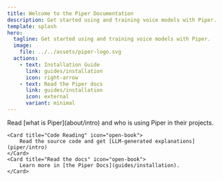 ```yaml
---
title: Welcome to the Piper Documentation
description: Get started using and training voice models with Piper.
template: splash
hero:
  tagline: Get started using and training voice models with Piper.
  image:
    file: ../../assets/piper-logo.svg
  actions:
    - text: Installation Guide
      link: guides/installation
      icon: right-arrow
    - text: Read the Piper docs
      link: guides/installation
      icon: external
      variant: minimal
---
```



<CardGrid stagger>
	<Card title="About Piper" icon="open-book">
		Read [what is Piper](about/intro) and who is using Piper in their projects.
	</Card>

	<Card title="Code Reading" icon="open-book">
		Read the source code and get [LLM-generated explanations](piper/intro)
	</Card>
	<Card title="Read the docs" icon="open-book">
		Learn more in [the Piper Docs](guides/installation).
	</Card>
</CardGrid>
